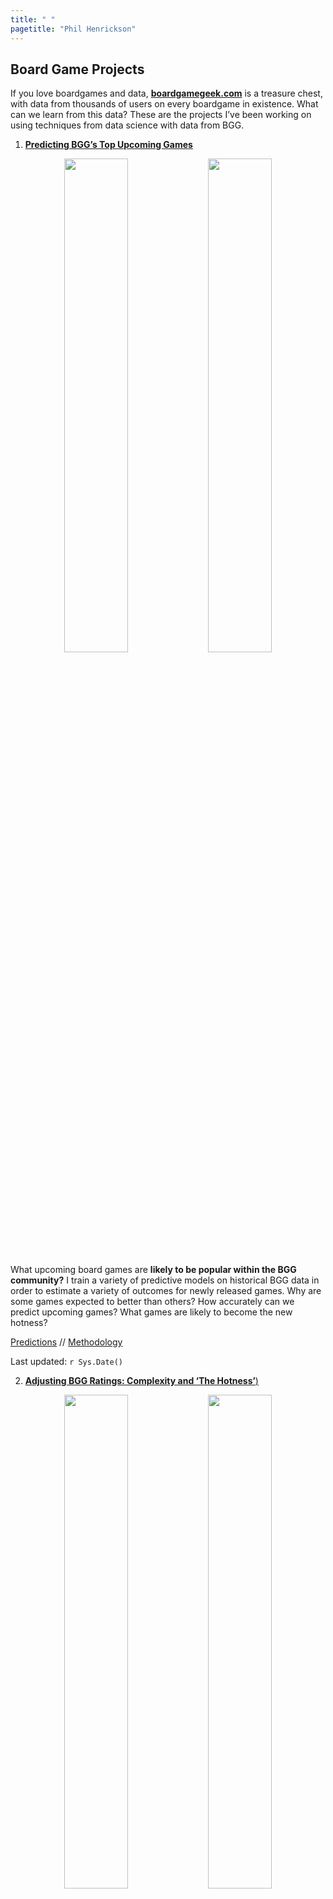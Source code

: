 ```yaml
---
title: " "
pagetitle: "Phil Henrickson"
---
```


## Board Game Projects {-}

If you love boardgames and data, [**boardgamegeek.com**](https://boardgamegeek.com) is a treasure chest, with data from thousands of users on every boardgame in existence. What can we learn from this data? These are the projects I've been working on using techniques from data science with data from BGG. 

1. [**Predicting BGG's Top Upcoming Games**](predicting_bgg_outcomes.html)

<center>

![](images/predicting_games.png){width=45%} ![](images/outcome_coefs.png){width=45%}

</center>

What upcoming board games are **likely to be popular within the BGG community?** I train a variety of predictive models on historical BGG data in order to estimate a variety of outcomes for newly released games. Why are some games expected to better than others? How accurately can we predict upcoming games? What games are likely to become the new hotness? 

[Predictions](upcoming_games_tables.html) // [Methodology](predicting_bgg_outcomes.html)

Last updated: `r Sys.Date()`

2. [**Adjusting BGG Ratings: Complexity and 'The Hotness'**)](adjusting_bgg_ratings.html)

<center>

![](images/averages_and_usersrated.png){width=45%} ![](images/hotness_adjusted.png){width=45%}

</center>

I use a variety techniques to make adjustments to the Geek rating on boardgamegeek.First, I compute **Complexity-Adjusted Ratings** in order to identify which games get the most bang for their complexity buck. I am not the first to develop the method for computing these ratings, which is a very simple statistical model, but I do use that method to keep a list of up-to-date complexity ratings based on my latest pull of games from BGG. Second, I amend the formula for the geek rating to place a greater weight on the popularity of the game, which I have found can mitigate a tendency of the geek ratings to skew towards the 'the hotness'.

3. [**Predicting Collections, or How to Create an Artificial Shut Up and Sit Down**]()

![](images/user_separation.png){width=45%} ![](images/user_predictions_table.png){width=45%}

"What upcoming games should I check out?"

Rather than trying to predict how the boardgamegeek community will rate a game, I train models at the individual user level to predict whether someone will be likely to add an upcoming game to their collection. This started as a project to [train a model to identify games for myself](mrbananagrabber_2020.html), but then I realized that this could be extended to anyone with a boardgamegeek account and a decent number of games in their collection. This analysis can be run for anyone, so I've run it for a few prominent reviewers to see what upcoming games they're most likely to be interested in:

[Watch It Played](Watch_It_Played_2020.html)

[Mark Bigney (So Very Wrong About Games)](Gyges_2020.html)

[rahdo](rahdo_2020.html)

[Quinns (Shut Up and Sit Down, though his data is a bit out of date)](Quinns_2020.html)

[Zee Garcia (The Dice Tower)](ZeeGarcia_2020.html)

[me](rahdo_2020.html)

[my brother](GOBBluth89_2020.html)

4. [**Finding Boardgame "Neighbors"**]():


